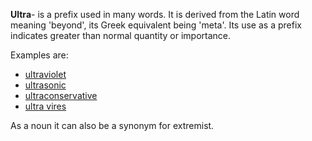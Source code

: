 {{vfd}}

'''Ultra'''- is a prefix used in many words. It is derived from the Latin word meaning 'beyond', its Greek equivalent being 'meta'. Its use as a prefix indicates greater than normal quantity or importance.

Examples are:
*[[ultraviolet]]
*[[ultrasonic]]
*[[ultraconservative]]
*[[ultra vires]]

As a  noun it can also be a synonym for extremist.